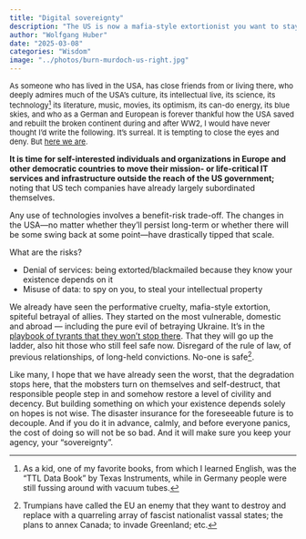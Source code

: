 ```yaml
---
title: "Digital sovereignty"
description: "The US is now a mafia-style extortionist you want to stay away from"
author: "Wolfgang Huber"
date: "2025-03-08"
categories: "Wisdom"
image: "../photos/burn-murdoch-us-right.jpg"
---
```


<font size="-1">As someone who has lived in the USA, has close friends from or living there, who deeply admires much of the USA’s culture, its intellectual live, its science, its technology^[As a kid, one of my favorite books, from which I learned English, was the “TTL Data Book” by Texas Instruments, while in Germany people were still fussing around with vacuum tubes.] its literature, music, movies, its optimism, its can-do energy, its blue skies, and who as a German and European is forever thankful how the USA saved and rebuilt the broken continent during and after WW2, I would have never thought I’d write the following. It's surreal. It is tempting to close the eyes and deny. But [here we are](https://bsky.app/profile/jburnmurdoch.ft.com/post/3ljrqpfjdus2h).</font>

**It is time for self-interested individuals and organizations in Europe and other democratic countries to move their mission- or life-critical IT services and infrastructure outside the reach of the US government;** noting that US tech companies have already largely subordinated themselves.

Any use of technologies involves a benefit-risk trade-off. The changes in the USA---no matter whether they’ll persist long-term or whether there will be some swing back at some point---have drastically tipped that scale.

What are the risks?

- Denial of services: being extorted/blackmailed because they know your existence depends on it
- Misuse of data: to spy on you, to steal your intellectual property

We already have seen the performative cruelty, mafia-style extortion, spiteful betrayal of allies. They started on the most vulnerable, domestic and abroad — including the pure evil of betraying Ukraine. It’s in the [playbook of tyrants that they won’t stop there](https://timothysnyder.org/on-tyranny). That they will go up the ladder, also hit those who still feel safe now. Disregard of the rule of law, of previous relationships, of long-held convictions. No-one is safe^[Trumpians have called the EU an enemy that they want to destroy and replace with a quarreling array of fascist nationalist vassal states; the plans to annex Canada; to invade Greenland; etc.].

Like many, I hope that we have already seen the worst, that the degradation stops here, that the mobsters turn on themselves and self-destruct, that responsible people step in and somehow restore a level of civility and decency. But building something on which your existence depends solely on hopes is not wise. The disaster insurance for the foreseeable future is to decouple. And if you do it in advance, calmly, and before everyone panics, the cost of doing so will not be so bad. And it will make sure you keep your agency, your “sovereignty”.
